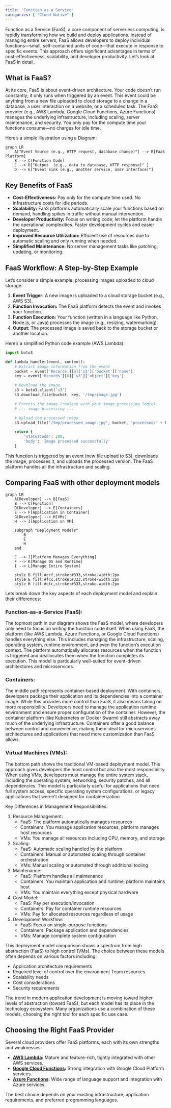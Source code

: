 ```yaml
---
title: "Function as a Service"
categories: [ "Cloud Native" ]
---
```


Function as a Service (FaaS), a core component of serverless computing, is rapidly transforming how we build and deploy applications. Instead of managing entire servers, FaaS allows developers to deploy individual functions—small, self-contained units of code—that execute in response to specific events. This approach offers significant advantages in terms of cost-effectiveness, scalability, and developer productivity. Let's look at FaaS in detail.

## What is FaaS?

At its core, FaaS is about event-driven architecture. Your code doesn't run constantly; it only runs when triggered by an event. This event could be anything from a new file uploaded to cloud storage to a change in a database, a user interaction on a website, or a scheduled task. The FaaS provider (e.g., AWS Lambda, Google Cloud Functions, Azure Functions) manages the underlying infrastructure, including scaling, server maintenance, and security. You only pay for the compute time your functions consume—no charges for idle time.

Here's a simple illustration using a Diagram:

```mermaid
graph LR
    A["Event Source (e.g., HTTP request, database change)"] --> B[FaaS Platform]
    B --> C[Function Code]
    C --> D["Output  (e.g., data to database, HTTP response)" ]
    D --> E["Event Sink (e.g., another service, user interface)"]
```

## Key Benefits of FaaS

-   **Cost-Effectiveness:** Pay only for the compute time used. No infrastructure costs for idle periods.
-   **Scalability:** FaaS platforms automatically scale your functions based on demand, handling spikes in traffic without manual intervention.
-   **Developer Productivity:** Focus on writing code; let the platform handle the operational complexities. Faster development cycles and easier deployment.
-   **Improved Resource Utilization:** Efficient use of resources due to automatic scaling and only running when needed.
-   **Simplified Maintenance:** No server management tasks like patching, updating, or monitoring.

## FaaS Workflow: A Step-by-Step Example

Let's consider a simple example: processing images uploaded to cloud storage.

1.  **Event Trigger:** A new image is uploaded to a cloud storage bucket (e.g., AWS S3).
2.  **Function Invocation:** The FaaS platform detects the event and invokes your function.
3.  **Function Execution:** Your function (written in a language like Python, Node.js, or Java) processes the image (e.g., resizing, watermarking).
4.  **Output:** The processed image is saved back to the storage bucket or another location.

Here's a simplified Python code example (AWS Lambda):

``` python
import boto3

def lambda_handler(event, context):
    # Extract image information from the event
    bucket = event['Records'][0]['s3']['bucket']['name']
    key = event['Records'][0]['s3']['object']['key']

    # Download the image
    s3 = boto3.client('s3')
    s3.download_file(bucket, key, '/tmp/image.jpg')

    # Process the image (replace with your image processing logic)
    # ... image processing ...

    # Upload the processed image
    s3.upload_file('/tmp/processed_image.jpg', bucket, 'processed/' + key)

    return {
        'statusCode': 200,
        'body': 'Image processed successfully'
    }
```

This function is triggered by an event (new file upload to S3), downloads the image, processes it, and uploads the processed version. The FaaS platform handles all the infrastructure and scaling.

## Comparing FaaS with other deployment models

```mermaid
graph LR
    A[Developer] --> B[FaaS]
    B --> C[Function]
    D[Developer] --> E[Containers]
    E --> F[Application in Container]
    G[Developer] --> H[VMs]
    H --> I[Application on VM]

    subgraph "Deployment Models"
        B
        E
        H
    end
    
    C --> J[Platform Manages Everything]
    F --> K[Manage OS and Runtime]
    I --> L[Manage Entire System]

    style B fill:#ccf,stroke:#333,stroke-width:2px
    style E fill:#fcc,stroke:#333,stroke-width:2px
    style H fill:#cfc,stroke:#333,stroke-width:2px
```

Lets break down the key aspects of each deployment model and explain their differences:

### Function-as-a-Service (FaaS):

The topmost path in our diagram shows the FaaS model, where developers only need to focus on writing the function code itself. When using FaaS, the platform (like AWS Lambda, Azure Functions, or Google Cloud Functions) handles everything else. This includes managing the infrastructure, scaling, operating system, runtime environment, and even the function's execution context. The platform automatically allocates resources when the function is triggered and deallocates them when the function completes its execution. This model is particularly well-suited for event-driven architectures and microservices.

### Containers:

The middle path represents container-based deployment. With containers, developers package their application and its dependencies into a container image. While this provides more control than FaaS, it also means taking on more responsibility. Developers need to manage the application runtime environment and ensure proper configuration of the container. However, the container platform (like Kubernetes or Docker Swarm) still abstracts away much of the underlying infrastructure. Containers offer a good balance between control and convenience, making them ideal for microservices architectures and applications that need more customization than FaaS allows.

### Virtual Machines (VMs):

The bottom path shows the traditional VM-based deployment model. This approach gives developers the most control but also the most responsibility. When using VMs, developers must manage the entire system stack, including the operating system, networking, security patches, and all dependencies. This model is particularly useful for applications that need full system access, specific operating system configurations, or legacy applications that weren't designed for containerization.

Key Differences in Management Responsibilities:

1. Resource Management:
   - FaaS: The platform automatically manages resources
   - Containers: You manage application resources, platform manages host resources
   - VMs: You manage all resources including CPU, memory, and storage

2. Scaling:
   - FaaS: Automatic scaling handled by the platform
   - Containers: Manual or automated scaling through container orchestration
   - VMs: Manual scaling or automated through additional tooling

3. Maintenance:
   - FaaS: Platform handles all maintenance
   - Containers: You maintain application and runtime, platform maintains host
   - VMs: You maintain everything except physical hardware

4. Cost Model:
   - FaaS: Pay per execution/invocation
   - Containers: Pay for container runtime resources
   - VMs: Pay for allocated resources regardless of usage

5. Development Workflow:
   - FaaS: Focus on single-purpose functions
   - Containers: Package application and dependencies
   - VMs: Manage complete system configuration

This deployment model comparison shows a spectrum from high abstraction (FaaS) to high control (VMs). The choice between these models often depends on various factors including:

- Application architecture requirements
- Required level of control over the environment
Team resources
- Scalability needs
- Cost considerations
- Security requirements

The trend in modern application development is moving toward higher levels of abstraction (toward FaaS), but each model has its place in the technology ecosystem. Many organizations use a combination of these models, choosing the right tool for each specific use case.

## Choosing the Right FaaS Provider

Several cloud providers offer FaaS platforms, each with its own strengths and weaknesses:

-   **[AWS Lambda](https://aws.amazon.com/lambda/):** Mature and feature-rich, tightly integrated with other AWS services.
-   **[Google Cloud Functions](https://cloud.google.com/functions/):** Strong integration with Google Cloud Platform services.
-   **[Azure Functions](https://azure.microsoft.com/en-us/services/functions/):** Wide range of language support and integration with Azure services.

The best choice depends on your existing infrastructure, application requirements, and preferred programming languages.
